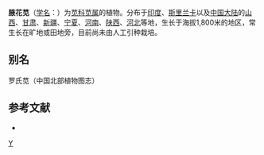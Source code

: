 {{Speciesbox 
| taxon = Amaranthus roxburghianus
| authority = Kung
}}
'''腋花苋'''（[[学名|学名]]：{{lang|la|''Amaranthus roxburghianus''}}）为[[苋科|苋科]][[苋属|苋属]]的植物。分布于[[印度|印度]]、[[斯里兰卡|斯里兰卡]]以及[[中国大陆|中国大陆]]的[[山西|山西]]、[[甘肃|甘肃]]、[[新疆|新疆]]、[[宁夏|宁夏]]、[[河南|河南]]、[[陕西|陕西]]、[[河北|河北]]等地，生长于海拔1,800米的地区，常生长在旷地或田地旁，目前尚未由人工引种栽培。

== 别名 ==
罗氏苋（中国北部植物图志）

== 参考文献 ==
<div class="references-small">
* {{cite web| url =http://www.bioinfo.cn/db05/KmzwSpecies.php?action=view&id=49| title =腋花苋| work =《中国高等植物数据库全库》| publisher =中国科学院微生物研究所| author =昆明植物研究所| accessdate =2009-02-20| deadurl =yes| archiveurl =https://web.archive.org/web/20160305053822/http://www.bioinfo.cn/db05/KmzwSpecies.php?action=view&id=49| archivedate =2016-03-05}}
</div>
{{Taxonbar}}

{{DEFAULTSORT:Amaranthus roxburghianus}}
[[Category:苋属|Y]]


{{Amaranthaceae-stub}}